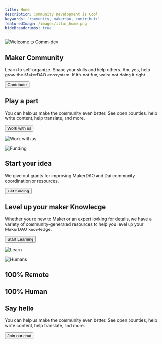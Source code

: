 ```yaml
---
title: Home
description: Community Development is Cool
keywords: "community, makerdao, contribute"
featuredImage: /images/illus_home.png
hideBreadcrumbs: true
---
```


<InfoBlock>

![Welcome to Comm-dev](/images/illus_home.png)

<Box>

## Maker Community

Learn to self-organize. Shape your skills and help others. And yes, help grow the MakerDAO ecosystem. If it’s not fun, we’re not doing it right

<Button to="/work_with_us/">Contribute</Button>

</Box>

</InfoBlock>

<InfoBlock>

<Box>

## Play a part

You can help us make the community even better. See open bounties, help write content, help translate, and more.

<Button to="/work_with_us/">Work with us</Button>

</Box>

![Work with us](/images/illus_work.png)

</InfoBlock>

<InfoBlock>

![Funding](/images/illus_funding.png)

<Box>

## Start your idea

We give out grants for improving MakerDAO and Dai community coordination or resources.

<Button to="/funding/">Get funding</Button>

</Box>

</InfoBlock>

<InfoBlock>

<Box>

## Level up your maker Knowledge

Whether you’re new to Maker or an expert looking for details, we have a variety of community-generated resources to help you level up your MakerDAO knowledge.

<Button to="/learn/">Start Learning</Button>

</Box>

![Learn](/images/illus_learn.png)

</InfoBlock>

<InfoBlock>

![Humans](/images/humans-of-makerdao.png)

<Box>

## 100% Remote
## 100% Human
## Say hello

You can help us make the community even better. See open bounties, help write content, help translate, and more.

<Button to="https://chat.makerdao.com/channel/community-development" Icon name="rocketchat">Join our chat</Button>

</Box>

</InfoBlock>
